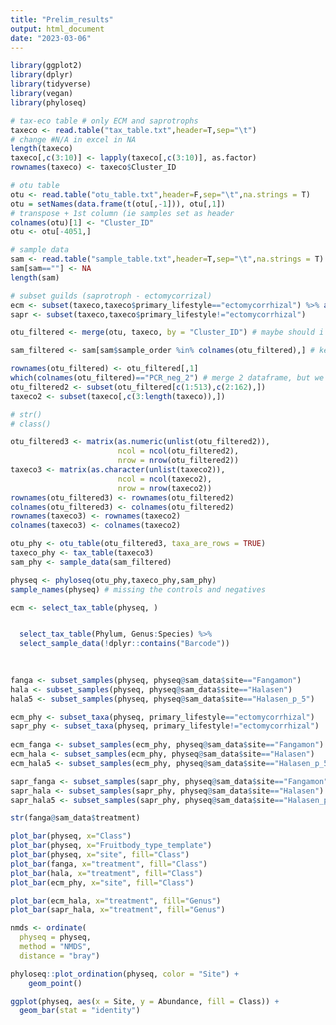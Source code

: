 ```yaml
---
title: "Prelim_results"
output: html_document
date: "2023-03-06"
---
```

```r
library(ggplot2)
library(dplyr)
library(tidyverse)
library(vegan)
library(phyloseq)
```

```r
# tax-eco table # only ECM and saprotrophs
taxeco <- read.table("tax_table.txt",header=T,sep="\t")
# change #N/A in excel in NA
length(taxeco)
taxeco[,c(3:10)] <- lapply(taxeco[,c(3:10)], as.factor) 
rownames(taxeco) <- taxeco$Cluster_ID

# otu table
otu <- read.table("otu_table.txt",header=F,sep="\t",na.strings = T) 
otu = setNames(data.frame(t(otu[,-1])), otu[,1])
# transpose + 1st column (ie samples set as header
colnames(otu)[1] <- "Cluster_ID"
otu <- otu[-4051,]

# sample data
sam <- read.table("sample_table.txt",header=T,sep="\t",na.strings = T) 
sam[sam==""] <- NA
length(sam)

# subset guilds (saprotroph - ectomycorrizal)
ecm <- subset(taxeco,taxeco$primary_lifestyle=="ectomycorrhizal") %>% arrange(desc(Cluster_Size))
sapr <- subset(taxeco,taxeco$primary_lifestyle!="ectomycorrhizal")

```

```r
otu_filtered <- merge(otu, taxeco, by = "Cluster_ID") # maybe should i used join functions?

sam_filtered <- sam[sam$sample_order %in% colnames(otu_filtered),] # keep the rows (ie samples) that appear in others tables

rownames(otu_filtered) <- otu_filtered[,1] 
which(colnames(otu_filtered)=="PCR_neg_2") # merge 2 dataframe, but we just want to keep otu (with the good rows)
otu_filtered2 <- subset(otu_filtered[c(1:513),c(2:162),])
taxeco2 <- subset(taxeco[,c(3:length(taxeco)),]) 
```

```r
# str()
# class()

otu_filtered3 <- matrix(as.numeric(unlist(otu_filtered2)), 
                        ncol = ncol(otu_filtered2),
                        nrow = nrow(otu_filtered2))
taxeco3 <- matrix(as.character(unlist(taxeco2)), 
                        ncol = ncol(taxeco2),
                        nrow = nrow(taxeco2))
rownames(otu_filtered3) <- rownames(otu_filtered2)
colnames(otu_filtered3) <- colnames(otu_filtered2)
rownames(taxeco3) <- rownames(taxeco2)
colnames(taxeco3) <- colnames(taxeco2)

otu_phy <- otu_table(otu_filtered3, taxa_are_rows = TRUE)
taxeco_phy <- tax_table(taxeco3)
sam_phy <- sample_data(sam_filtered)

physeq <- phyloseq(otu_phy,taxeco_phy,sam_phy) 
sample_names(physeq) # missing the controls and negatives

ecm <- select_tax_table(physeq, )


  select_tax_table(Phylum, Genus:Species) %>%
  select_sample_data(!dplyr::contains("Barcode"))
  
  

fanga <- subset_samples(physeq, physeq@sam_data$site=="Fangamon")
hala <- subset_samples(physeq, physeq@sam_data$site=="Halasen")
hala5 <- subset_samples(physeq, physeq@sam_data$site=="Halasen_p_5")

ecm_phy <- subset_taxa(physeq, primary_lifestyle=="ectomycorrhizal")
sapr_phy <- subset_taxa(physeq, primary_lifestyle!="ectomycorrhizal")
  
ecm_fanga <- subset_samples(ecm_phy, physeq@sam_data$site=="Fangamon")
ecm_hala <- subset_samples(ecm_phy, physeq@sam_data$site=="Halasen")
ecm_hala5 <- subset_samples(ecm_phy, physeq@sam_data$site=="Halasen_p_5")

sapr_fanga <- subset_samples(sapr_phy, physeq@sam_data$site=="Fangamon")
sapr_hala <- subset_samples(sapr_phy, physeq@sam_data$site=="Halasen")
sapr_hala5 <- subset_samples(sapr_phy, physeq@sam_data$site=="Halasen_p_5")
```

```r
str(fanga@sam_data$treatment)

plot_bar(physeq, x="Class")
plot_bar(physeq, x="Fruitbody_type_template")
plot_bar(physeq, x="site", fill="Class")
plot_bar(fanga, x="treatment", fill="Class")
plot_bar(hala, x="treatment", fill="Class")
plot_bar(ecm_phy, x="site", fill="Class")

plot_bar(ecm_hala, x="treatment", fill="Genus")
plot_bar(sapr_hala, x="treatment", fill="Genus")

nmds <- ordinate(
  physeq = physeq, 
  method = "NMDS", 
  distance = "bray")

phyloseq::plot_ordination(physeq, color = "Site") + 
    geom_point() 

ggplot(physeq, aes(x = Site, y = Abundance, fill = Class)) + 
  geom_bar(stat = "identity") 
```


